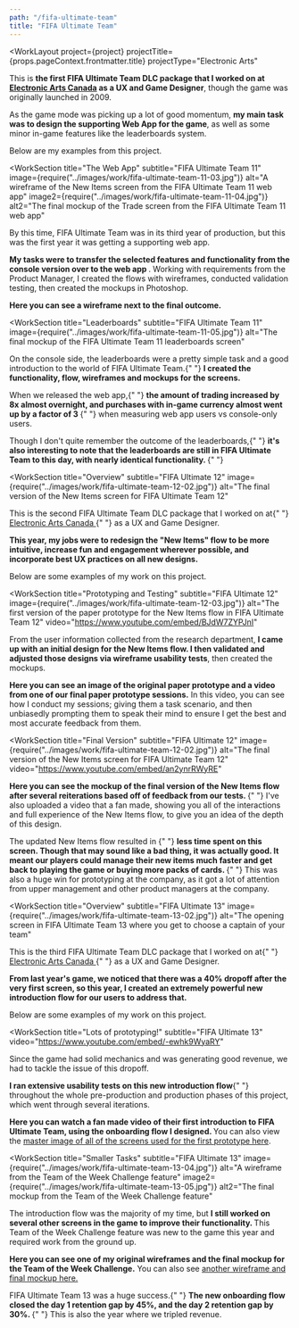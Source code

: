 ```yaml
---
path: "/fifa-ultimate-team"
title: "FIFA Ultimate Team"
---
```





<WorkLayout
  project={project}
  projectTitle={props.pageContext.frontmatter.title}
  projectType="Electronic Arts"
>
<SEO title={props.pageContext.frontmatter.title} />
<WorkSection title="Overview" subtitle="FIFA Ultimate 11" 
  image={require("../images/work/fifa-ultimate-team-11-02.jpg")}
  alt="A screenshot from the first launch of the FIFA Ultimate Team 11 web app">

  <p>
    This is <strong>the first FIFA Ultimate Team DLC package that I worked on at <a href="https://www.ea.com/en-ca" target="_blank" rel="noreferrer noopener">Electronic Arts Canada</a> as a UX and Game Designer</strong>, though the game was originally launched in 2009.
  </p>
  <p>
    As the game mode was picking up a lot of good momentum, <strong>my main task was to design the supporting Web App for the game</strong>, as well as some minor in-game features like the leaderboards system.
  </p>
  <p>Below are my examples from this project.</p>
</WorkSection>

<WorkSection
  title="The Web App"
  subtitle="FIFA Ultimate Team 11"
  image={require("../images/work/fifa-ultimate-team-11-03.jpg")}
  alt="A wireframe of the New Items screen from the FIFA Ultimate Team 11 web app"
  image2={require("../images/work/fifa-ultimate-team-11-04.jpg")}
  alt2="The final mockup of the Trade screen from the FIFA Ultimate Team 11 web app"
>
  <p>
    By this time, FIFA Ultimate Team was in its third year of production, but this was the first
    year it was getting a supporting web app.
  </p>

<p>
  <strong>
    My tasks were to transfer the selected features and functionality from the
    console version over to the web app
  </strong>
  . Working with requirements from the Product Manager, I created the flows with wireframes, conducted validation testing, then created the mockups in Photoshop.
</p>

<p><strong>Here you can see a wireframe next to the final outcome.</strong></p>

</WorkSection>

<WorkSection
  title="Leaderboards"
  subtitle="FIFA Ultimate Team 11"
  image={require("../images/work/fifa-ultimate-team-11-05.jpg")}
  alt="The final mockup of the FIFA Ultimate Team 11 leaderboards screen"
>
  <p>
    On the console side, the leaderboards were a pretty simple task and a good
    introduction to the world of FIFA Ultimate Team.{" "}
    <strong>
      I created the functionality, flow, wireframes and mockups for the screens.
    </strong>
  </p>
</WorkSection>

<NextSteps title="Outcome" subtitle="FIFA Ultimate Team 11">
  <p>
    When we released the web app,{" "}
    <strong>
      the amount of trading increased by 8x almost overnight, and purchases
      with in-game currency almost went up by a factor of 3
    </strong>{" "}
    when measuring web app users vs console-only users.
  </p>
  <p>
    Though I don't quite remember the outcome of the leaderboards,{" "}
    <strong>
      it's also interesting to note that the leaderboards are still in FIFA
      Ultimate Team to this day, with nearly identical functionality.
    </strong>{" "}
  </p>
</NextSteps>

<WorkSection
  title="Overview"
  subtitle="FIFA Ultimate 12"
  image={require("../images/work/fifa-ultimate-team-12-02.jpg")}
  alt="The final version of the New Items screen for FIFA Ultimate Team 12"
>
  <p>
    This is the second FIFA Ultimate Team DLC package that I worked on at{" "}
    <a
      href="https://www.ea.com/en-ca"
      target="_blank"
      rel="noreferrer noopener"
    >
      Electronic Arts Canada
    </a>{" "}
    as a UX and Game Designer.
  </p>
  <p>
    <strong>
      This year, my jobs were to redesign the "New Items" flow to be more
      intuitive, increase fun and engagement wherever possible, and incorporate
      best UX practices on all new designs.
    </strong>
  </p>
  <p>Below are some examples of my work on this project.</p>
</WorkSection>

<WorkSection
  title="Prototyping and Testing" subtitle="FIFA Ultimate 12"
  image={require("../images/work/fifa-ultimate-team-12-03.jpg")}
  alt="The first version of the paper prototype for the New Items flow in FIFA Ultimate Team 12"
  video="https://www.youtube.com/embed/BJdW7ZYPJnI"
>
<p>
  From the user information collected from the research department, <strong>I came up with an initial design for the New Items flow. I then validated and adjusted those designs via wireframe usability tests</strong>, then created the mockups.
</p>

<p>
  <strong>Here you can see an image of the original paper prototype and a video from one of our final paper prototype sessions.</strong> In this video, you can see how I conduct my sessions; giving them a task scenario, and then
  unbiasedly prompting them to speak their mind to ensure I get the best and most accurate
  feedback from them.
</p>
</WorkSection>

<WorkSection
  title="Final Version"
  subtitle="FIFA Ultimate 12"
  image={require("../images/work/fifa-ultimate-team-12-02.jpg")}
  alt="The final version of the New Items screen for FIFA Ultimate Team 12"
  video="https://www.youtube.com/embed/an2ynrRWyRE"
>
  <p>
    <strong>
      Here you can see the mockup of the final version of the New Items flow
      after several reiterations based off of feedback from our tests.
    </strong>{" "}
    I've also uploaded a video that a fan made, showing you all of the
    interactions and full experience of the New Items flow, to give you an idea
    of the depth of this design.
  </p>
</WorkSection>

<NextSteps title="Outcome" subtitle="FIFA Ultimate Team 12">
  <p>
    The updated New Items flow resulted in {" "}
    <strong>
    less time spent on this screen. Though that may sound like a bad thing, it
      was actually good. It meant our players could manage their new items much
      faster and get back to playing the game or buying more packs of cards.
    </strong>{" "}
    This was also a huge win for prototyping at the company, as it got a lot of
    attention from upper management and other product managers at the company.
  </p>
</NextSteps>

<WorkSection
  title="Overview"
  subtitle="FIFA Ultimate 13"
  image={require("../images/work/fifa-ultimate-team-13-02.jpg")}
  alt="The opening screen in FIFA Ultimate Team 13 where you get to choose a captain of your team"
>
  <p>
    This is the third FIFA Ultimate Team DLC package that I worked on at{" "}
    <a
      href="https://www.ea.com/en-ca"
      target="_blank"
      rel="noreferrer noopener"
    >
      Electronic Arts Canada
    </a>{" "}
    as a UX and Game Designer.
  </p>
  <p>
    <strong>
      From last year's game, we noticed that there was a 40% dropoff after the
      very first screen, so this year, I created an extremely powerful new
      introduction flow for our users to address that.
    </strong>
  </p>
  <p>Below are some examples of my work on this project.</p>
</WorkSection>

<WorkSection
  title="Lots of prototyping!" subtitle="FIFA Ultimate 13"
  video="https://www.youtube.com/embed/-ewhk9WyaRY"
>
<p>
  Since the game had solid mechanics and was generating good revenue, we had to tackle the
  issue of this dropoff.
</p>

<p>
  <strong>I ran extensive usability tests on this new introduction flow</strong>{" "}
  throughout the whole pre-production and production phases of this project,
  which went through several iterations.
</p>

<p>
  <strong>
      Here you can watch a fan made video of their first introduction to FIFA Ultimate Team,
      using the onboarding flow I designed.
  </strong> You can also view the <a href={require("../images/work/fifa-ultimate-team-13-03.jpg")} target="_blank" rel="noreferrer noopener"> master image of all of the screens used for the first prototype here</a>.
</p>
</WorkSection>

<WorkSection
  title="Smaller Tasks" subtitle="FIFA Ultimate 13"
  image={require("../images/work/fifa-ultimate-team-13-04.jpg")}
  alt="A wireframe from the Team of the Week Challenge feature"
  image2={require("../images/work/fifa-ultimate-team-13-05.jpg")}
  alt2="The final mockup from the Team of the Week Challenge feature"
>
<p>
  The introduction flow was the majority of my time, but <strong>I still worked on several other screens in the game to improve their functionality.
  </strong> This Team of the Week Challenge feature was new to the game this year and required work from
  the ground up.
</p>

<p>
  <strong>Here you can see one of my original wireframes and the final mockup for the Team of the Week Challenge.</strong> You can also see <a href={require("../images/work/fifa-ultimate-team-13-06.jpg")} target="_blank" rel="noreferrer noopener">another wireframe and final mockup here.</a>
</p>
</WorkSection>

<NextSteps title="Outcome" subtitle="FIFA Ultimate Team 13">
  <p>
    FIFA Ultimate Team 13 was a huge success.{" "}
    <strong>
      The new onboarding flow closed the day 1 retention gap by 45%, and the day
      2 retention gap by 30%.
    </strong>{" "}
    This is also the year where we tripled revenue.
  </p>
</NextSteps>

</WorkLayout>
